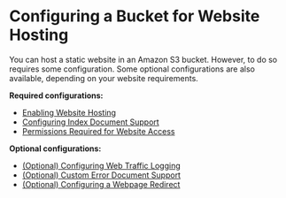 # Configuring a Bucket for Website Hosting<a name="HowDoIWebsiteConfiguration"></a>

You can host a static website in an Amazon S3 bucket\. However, to do so requires some configuration\. Some optional configurations are also available, depending on your website requirements\.

**Required configurations:**
+ [Enabling Website Hosting](EnableWebsiteHosting.mdx)
+ [Configuring Index Document Support](IndexDocumentSupport.mdx)
+ [Permissions Required for Website Access](WebsiteAccessPermissionsReqd.mdx)

**Optional configurations:**
+ [\(Optional\) Configuring Web Traffic Logging](LoggingWebsiteTraffic.mdx)
+ [\(Optional\) Custom Error Document Support](CustomErrorDocSupport.mdx)
+ [\(Optional\) Configuring a Webpage Redirect](how-to-page-redirect.mdx)